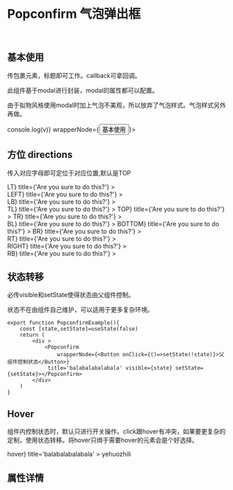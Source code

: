 
<Meta title='REACTION|Popconfirm 气泡弹出框' component={Popconfirm} />

<br/>

#  Popconfirm 气泡弹出框
<br/>

## 基本使用

传包裹元素，标题即可工作。callback可拿回调。

此组件基于modal进行封装，modal的属性都可以配置。

由于拟物风格使用modal时加上气泡不美观，所以放弃了气泡样式。气泡样式另外再做。

<Preview>
    <Story name='basic'>
        <Popconfirm title={'传包裹元素，标题即可工作'} callback={(v)=>console.log(v)}  wrapperNode={<Button>基本使用</Button>}></Popconfirm>
    </Story>
</Preview>


## 方位 directions

传入对应字母即可定位于对应位置,默认是TOP

<Preview>
    <Story name='directions'>
        <div style={{display:'flex',justifyContent:'center'}}>
            <div style={{display:'flex',alignItems:'center'}}>
                <div>
                    <div>
                    <Popconfirm 
                    directions='LT'
                    wrapperNode={ <Button>LT</Button>}
                    title={'Are you sure to do this?'} >
                    </Popconfirm>
                    </div>
                    <div>
                    <Popconfirm 
                    directions='LEFT'
                    wrapperNode={ <Button>LEFT</Button>}
                    title={'Are you sure to do this?'} >
                    </Popconfirm>
                    </div>
                    <div>
                    <Popconfirm 
                    directions='LB'
                    wrapperNode={ <Button>LB</Button>}
                    title={'Are you sure to do this?'} >
                    </Popconfirm>
                    </div>
                </div>  
                <div>
                    <div style={{height:'150px',width:'150px',display:'flex',justifyContent:'center'}}>
                    <Popconfirm 
                    directions='TL'
                    wrapperNode={ <Button>TL</Button>}
                    title={'Are you sure to do this?'} >
                    </Popconfirm>
                    <Popconfirm 
                    wrapperNode={ <Button>TOP</Button>}
                    title={'Are you sure to do this?'} >
                    </Popconfirm>
                    <Popconfirm 
                    directions='TR'
                    wrapperNode={ <Button>TR</Button>}
                    title={'Are you sure to do this?'} >
                    </Popconfirm>
                    </div>
                    <div>
                    <Popconfirm 
                    directions='BL'
                    wrapperNode={ <Button>BL</Button>}
                    title={'Are you sure to do this?'} >
                    </Popconfirm>
                    <Popconfirm 
                    directions='BOTTOM'
                    wrapperNode={ <Button>BOTTOM</Button>}
                    title={'Are you sure to do this?'} >
                    </Popconfirm>
                    <Popconfirm 
                    directions='BR'
                    wrapperNode={ <Button>BR</Button>}
                    title={'Are you sure to do this?'} >
                    </Popconfirm>
                    </div>
                </div>  
                <div>
                    <div>
                    <Popconfirm 
                    directions='RT'
                    wrapperNode={ <Button>RT</Button>}
                    title={'Are you sure to do this?'} >
                    </Popconfirm>
                    </div>
                    <div>
                    <Popconfirm 
                    directions='RIGHT'
                    wrapperNode={ <Button>RIGHT</Button>}
                    title={'Are you sure to do this?'} >
                    </Popconfirm>
                    </div>
                    <div>
                    <Popconfirm 
                    directions='RB'
                    wrapperNode={ <Button>RB</Button>}
                    title={'Are you sure to do this?'} >
                    </Popconfirm>
                    </div>
                </div>
            </div>
        </div>
    </Story>
</Preview>




## 状态转移 

必传visible和setState使得状态由父组件控制。

状态不在由组件自己维护，可以适用于更多复杂环境。

```tsx
export function PopconfirmExample(){
    const [state,setState]=useState(false)
    return (
        <div >
            <Popconfirm
                wrapperNode={<Button onClick={()=>setState(!state)}>父组件控制状态</Button>}
             title='balabalabalabala' visible={state} setState={setState}></Popconfirm>
        </div>
    )
}
```


<Preview>
    <Story name='control'>
        <PopconfirmExample></PopconfirmExample>
    </Story>
</Preview>


## Hover

组件内控制状态时，默认只进行开关操作。click跟hover有冲突，如果要更复杂的定制，使用状态转移。将hover只绑于需要hover的元素会是个好选择。

<Preview>
    <Story name='hover click'>
        <div>
            <Popconfirm    
                click={false}
                hover={true}
                closeButton={false}
                confirm={false}
                wrapperNode={<Button>hover</Button>}
                title='balabalabalabala' >
                yehuozhili
            </Popconfirm>
        </div>
    </Story>
</Preview>



## 属性详情

<Props of={Popconfirm} />
